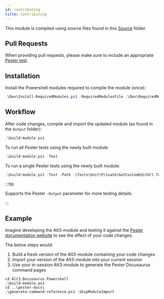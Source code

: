 ```yaml
---
id: contributing
title: Contributing
---
```


This module is compiled using source files found in this
[Source](https://github.com/alt3/Docusaurus.PowerShell/tree/main/Source)
folder.

## Pull Requests

When providing pull requests, please make sure to include an appropriate
[Pester test](https://github.com/alt3/Docusaurus.PowerShell/tree/main/Tests).

## Installation

Install the Powershell modules required to compile the module (once):

```powershell
.\Dev\Install-RequiredModules.ps1 -RequiredModulesFile .\Dev\RequiredModules.psd1 -Verbose
```

## Workflow

After code changes, compile and import the updated module (as found in the `Output` folder):

```powershell
.\build-module.ps1
```

To run all Pester tests using the newly built module:

```powershell
.\build-module.ps1 -Test
```

To run a single Pester tests using the newly built module:

```powershell
.\build-module.ps1 -Test -Path .\Tests\Unit\Private\GetCustomEditUrl.Tests.ps1
```

:::tip

Supports the Pester `-Output` parameter for more testing details.

:::

## Example

Imagine developing the Alt3-module and testing it against the
[Pester documentation website](https://pester.dev/) to see the effect
of your code changes.

The below steps would:

1. Build a fresh version of the Alt3-module containing your code changes
2. Import your version of the Alt3-module into your current session
3. Use your in-session Alt3-module to generate the Pester Docusaurus command pages

```
cd Alt3.Docusaurus.Powershell
.\build-module.ps1
cd ..\pester-docs\
.\generate-command-reference.ps1 -SkipModuleImport
```
